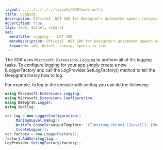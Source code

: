 ---
layout: ../../../../../layouts/SDKTools.astro
title: Logging
description: Official .NET SDK for Deepgram's automated speech recognition APIs.
dgCertified: true
tags: [sdk, dotnet, csharp]
seo:
  metaTitle: Logging - .NET SDK
  metaDescription: Official .NET SDK for Deepgram's automated speech recognition APIs.
  keywords: sdk, dotnet, csharp, speech-to-text
---

The SDK uses `Microsoft.Extensions.Logging` to preform all of it's logging
tasks. To configure logging for your app simply create a new ILoggerFactory
and call the LogProvider.SetLogFactory() method to tell the Deepgram library
how to log.

For example, to log to the console with serilog you can do the following:

```csharp
using Microsoft.Extensions.Logging;
using Microsoft.Extensions.Configuration;
using Deepgram.Logger;
using Serilog;

var log = new LoggerConfiguration()
    .MinimumLevel.Debug()
    .WriteTo.Console(outputTemplate: "{Timestamp:HH:mm} [{Level}]: {Message}\n")
    .CreateLogger();
var factory = new LoggerFactory();
factory.AddSerilog(log);
LogProvider.SetLogFactory(factory);
```
